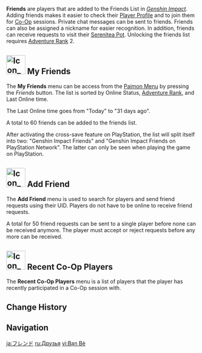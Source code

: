 {{Stub|Add UI screenshots.}}
{{Terminology Infobox
|image        = Icon Friends.png
|type         = Game Systems
|group        = Menus
}}
'''Friends''' are players that are added to the Friends List in ''[[Genshin Impact]]''. Adding friends makes it easier to check their [[Profile|Player Profile]] and to join them for [[Co-Op Mode|Co-Op]] sessions. Private chat messages can be sent to friends. Friends can also be assigned a nickname for easier recognition. In addition, friends can receive requests to visit their [[Serenitea Pot]]. Unlocking the friends list requires [[Adventure Rank]] 2.

==[[File:Icon My Friends.png|50px]] My Friends==
The '''My Friends''' menu can be access from the [[Paimon Menu]] by pressing the ''Friends'' button. The list is sorted by Online Status, [[Adventure Rank]], and Last Online time.

The Last Online time goes from "Today" to "31 days ago".

A total to 60 friends can be added to the friends list.

After activating the cross-save feature on PlayStation, the list will split itself into two: "Genshin Impact Friends" and "Genshin Impact Friends on PlayStation Network". The latter can only be seen when playing the game on PlayStation.

==[[File:Icon Add Friend.png|50px]] Add Friend==
The '''Add Friend''' menu is used to search for players and send friend requests using their UID. Players do not have to be online to receive friend requests.

A total for 50 friend requests can be sent to a single player before none can be received anymore. The player must accept or reject requests before any more can be received.

==[[File:Icon Recent Co-Op Players.png|50px]] Recent Co-Op Players==
The '''Recent Co-Op Players''' menu is a list of players that the player has recently participated in a Co-Op session with.

==Change History==
{{Change History|1.0}}

==Navigation==
{{Game Systems Navbox}}

[[ja:フレンド]]
[[ru:Друзья]]
[[vi:Bạn Bè]]